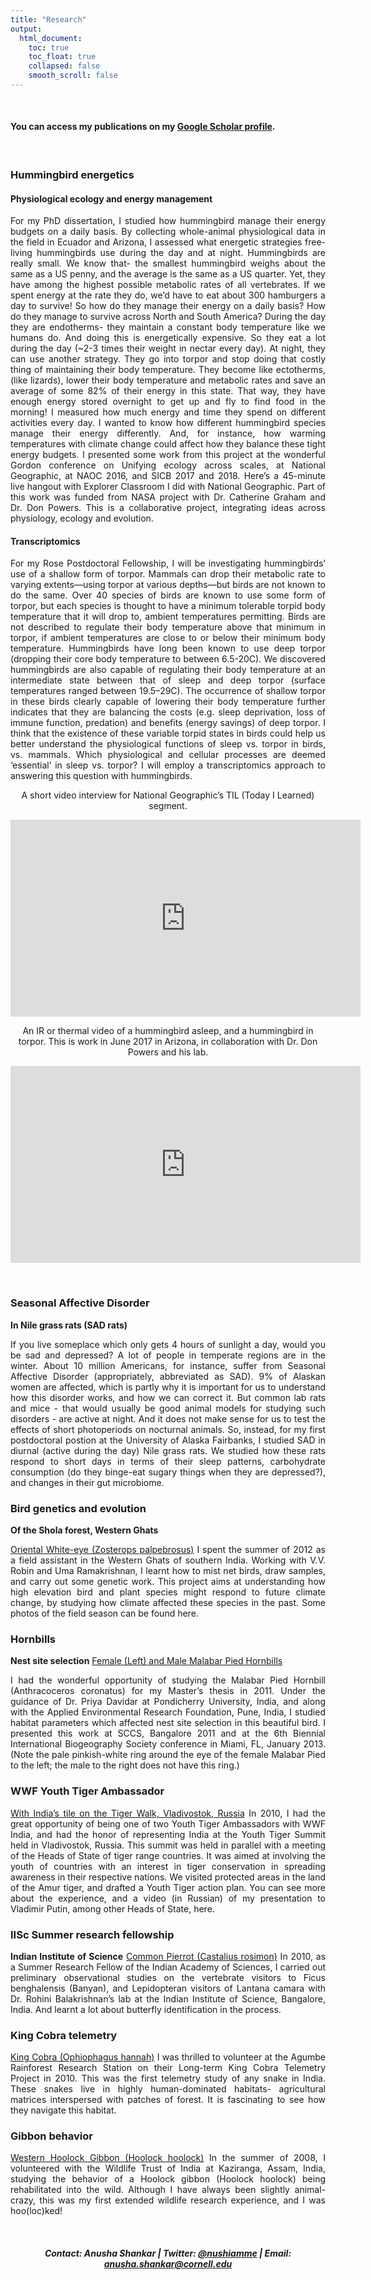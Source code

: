 ```yaml
---
title: "Research"
output:
  html_document:
    toc: true
    toc_float: true
    collapsed: false
    smooth_scroll: false
---
```

<style> 
body {
text-align: justify}
</style>

<br  />

#### You can access my publications on my **[Google Scholar profile](https://scholar.google.com/citations?user=29QnDqMAAAAJ&hl=en)**.

<br  />

### Hummingbird energetics

#### Physiological ecology and energy management
<!-- <video width="400" src="MVI_9555.MOV" type="video/mp4" preload controls> -->
<!-- </video> -->

<!-- <video width="400" src="MVI_9736.MOV" type="video/mp4" preload controls> -->
<!-- </video>  -->

<!-- ![Purple-bibbed whitetip, ©Anusha Shankar](MVI_9555.MOV)(width=40%) ![Empress brilliant, ©Anusha Shankar](MVI_9736.MOV)(width=40%) -->

For my PhD dissertation, I studied how hummingbird manage their energy budgets on a daily basis. By collecting whole-animal physiological data in the field in Ecuador and Arizona, I assessed what energetic strategies free-living hummingbirds use during the day and at night. Hummingbirds are really small. We know that- the smallest hummingbird weighs about the same as a US penny, and the average is the same as a US quarter. Yet, they have among the highest possible metabolic rates of all vertebrates. If we spent energy at the rate they do, we'd have to eat about 300 hamburgers a day to survive! So how do they manage their energy on a daily basis? How do they manage to survive across North and South America? During the day they are endotherms- they maintain a constant body temperature like we humans do. And doing this is energetically expensive. So they eat a lot during the day (~2-3 times their weight in nectar every day). At night, they can use another strategy. They go into torpor and stop doing that costly thing of maintaining their body temperature. They become like ectotherms, (like lizards), lower their body temperature and metabolic rates and save an average of some 82% of their energy in this state. That way, they have enough energy stored overnight to get up and fly to find food in the morning! I measured how much energy and time they spend on different activities every day. I wanted to know how different hummingbird species manage their energy differently. And, for instance, how warming temperatures with climate change could affect how they balance these tight energy budgets. I presented some work from this project at the wonderful Gordon conference on Unifying ecology across scales, at National Geographic, at NAOC 2016, and SICB 2017 and 2018. Here's a 45-minute live hangout with Explorer Classroom I did with National Geographic.
Part of this work was funded from NASA project with Dr. Catherine Graham and Dr. Don Powers. This is a collaborative project, integrating ideas across physiology, ecology and evolution.

#### Transcriptomics
For my Rose Postdoctoral Fellowship, I will be investigating hummingbirds’ use of a shallow form of torpor. Mammals can drop their metabolic rate to varying extents—using torpor at various depths—but birds are not known to do the same. Over 40 species of birds are known to use some form of torpor, but each species is thought to have a minimum tolerable torpid body temperature that it will drop to, ambient temperatures permitting. Birds are not described to regulate their body temperature above that minimum in torpor, if ambient temperatures are close to or below their minimum body temperature. Hummingbirds have long been known to use deep torpor (dropping their core body temperature to between 6.5-20C). We discovered hummingbirds are also capable of regulating their body temperature at an intermediate state between that of sleep and deep torpor (surface temperatures ranged between 19.5–29C). The occurrence of shallow torpor in these birds clearly capable of lowering their body temperature further indicates that they are balancing the costs (e.g. sleep deprivation, loss of immune function, predation) and benefits (energy savings) of deep torpor. I think that the existence of these variable torpid states in birds could help us better understand the physiological functions of sleep vs. torpor in birds, vs. mammals. Which physiological and cellular processes are deemed ‘essential’ in sleep vs. torpor? I will employ a transcriptomics approach to answering this question with hummingbirds.

<center>
A short video interview for National Geographic's TIL (Today I Learned) segment.

<iframe width="560" height="315" src="https://www.youtube.com/embed/yKytMZ8G4gA" frameborder="0" allow="accelerometer; autoplay; clipboard-write; encrypted-media; gyroscope; picture-in-picture" allowfullscreen></iframe>

An IR or thermal video of a hummingbird asleep, and a hummingbird in torpor. 
This is work in June 2017 in Arizona, in collaboration with Dr. Don Powers and his lab.

<iframe width="560" height="315" src="https://www.youtube.com/embed/WsxEm0n3lkw" frameborder="0" allowfullscreen></iframe>

</center>
<br />

### Seasonal Affective Disorder
**In Nile grass rats (SAD rats)**
![]()

If you live someplace which only gets 4 hours of sunlight a day, would you be sad and depressed? A lot of people in temperate regions are in the winter. About 10 million Americans, for instance, suffer from Seasonal Affective Disorder (appropriately, abbreviated as SAD). 9% of Alaskan women are affected, which is partly why it is important for us to understand how this disorder works, and how we can correct it. But common lab rats and mice - that would usually be good animal models for studying such disorders - are active at night. And it does not make sense for us to test the effects of short photoperiods on nocturnal animals. So, instead, for my first postdoctoral postion at the University of Alaska Fairbanks, I studied SAD in diurnal (active during the day) Nile grass rats. We studied how these rats respond to short days in terms of their sleep patterns, carbohydrate consumption (do they binge-eat sugary things when they are depressed?), and changes in their gut microbiome. 

### Bird genetics and evolution
**Of the Shola forest, Western Ghats**

[Oriental White-eye (Zosterops palpebrosus)]()
I spent the summer of 2012 as a field assistant in the Western Ghats of southern India. Working with V.V. Robin and Uma Ramakrishnan,  I learnt how to mist net birds, draw samples, and carry out some genetic work. This project aims at understanding how high elevation bird and plant species might respond to future climate change, by studying how climate affected these species in the past. Some photos of the field season can be found here.

### Hornbills
**Nest site selection**
[Female (Left) and Male Malabar Pied Hornbills]()

I had the wonderful opportunity of studying the Malabar Pied Hornbill (Anthracoceros coronatus) for my Master's thesis in 2011. Under the guidance of Dr. Priya Davidar at Pondicherry University, India, and along with the Applied Environmental Research Foundation, Pune, India, I studied habitat parameters which affected nest site selection in this beautiful bird. I presented this work at SCCS, Bangalore 2011 and at the 6th Biennial International Biogeography Society conference in Miami, FL, January 2013.
(Note the pale pinkish-white ring around the eye of the female Malabar Pied to the left; the male to the right does not have this ring.)

### WWF Youth Tiger Ambassador
[With India's tile on the Tiger Walk, Vladivostok, Russia]()
In 2010, I had the great opportunity of being one of two Youth Tiger Ambassadors with WWF India, and had the honor of representing India at the Youth Tiger Summit held in Vladivostok, Russia. This summit was held in parallel with a meeting of the Heads of State of tiger range countries. It was aimed at involving the youth of countries with an interest in tiger conservation in spreading awareness in their respective nations. We visited protected areas in the land of the Amur tiger, and drafted a Youth Tiger action plan. You can see more about the experience, and a video (in Russian) of my presentation to Vladimir Putin, among other Heads of State, here.

###  IISc Summer research fellowship
**Indian Institute of Science**
[Common Pierrot (Castalius rosimon)]()
In 2010, as a Summer Research Fellow of the Indian Academy of Sciences, I carried out preliminary observational studies on the vertebrate visitors to Ficus benghalensis (Banyan), and Lepidopteran visitors of Lantana camara with Dr. Rohini Balakrishnan’s lab at the Indian Institute of Science, Bangalore, India. And learnt a lot about butterfly identification in the process.


### King Cobra telemetry
[King Cobra (Ophiophagus hannah)]()
I was thrilled to volunteer at the Agumbe Rainforest Research Station on their Long-term King Cobra Telemetry Project in 2010. This was the first telemetry study of any snake in India. These snakes live in highly human-dominated habitats- agricultural matrices interspersed with patches of forest. It is fascinating to see how they navigate this habitat.


### Gibbon behavior
[Western Hoolock Gibbon (Hoolock hoolock)]()
In the summer of 2008, I volunteered with the Wildlife Trust of India at Kaziranga, Assam, India, studying the behavior of a Hoolock gibbon (Hoolock hoolock) being rehabilitated into the wild. Although I have always been slightly animal-crazy, this was my first extended wildlife research experience, and I was hoo(loc)ked!

<br />
<center>
##### Contact: Anusha Shankar  |  Twitter: [\@nushiamme](https://twitter.com/nushiamme)  |  Email: [anusha.shankar@cornell.edu](mailto:anusha.shankar@cornell.edu)
</center>

<div class="tocify-extend-page" data-unique="tocify-extend-page" style="height: 0;"></div>